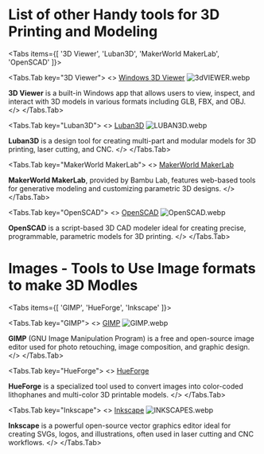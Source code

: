 
# List of other Handy tools for 3D Printing and Modeling 

<Tabs items={[
  '3D Viewer',
  'Luban3D',
  'MakerWorld MakerLab',
  'OpenSCAD'
]}>

<Tabs.Tab key="3D Viewer">
<>
[Windows 3D Viewer](https://apps.microsoft.com/detail/9WZDNCRFJ3T6)
![3dVIEWER.webp](https://cdn.jsdelivr.net/gh/JamesD3d/info3dimages@main/i/Other_Useful/3dVIEWER.webp)


**3D Viewer** is a built-in Windows app that allows users to view, inspect, and interact with 3D models in various formats including GLB, FBX, and OBJ.
</>
</Tabs.Tab>

<Tabs.Tab key="Luban3D">
<>
[Luban3D](https://www.luban3d.com/)
![LUBAN3D.webp](https://cdn.jsdelivr.net/gh/JamesD3d/info3dimages@main/i/Other_Useful/LUBAN3D.webp)


**Luban3D** is a design tool for creating multi-part and modular models for 3D printing, laser cutting, and CNC.
</>
</Tabs.Tab>

<Tabs.Tab key="MakerWorld MakerLab">
<>
[MakerWorld MakerLab](https://makerworld.com/en/makerlab?from=navbar)

**MakerWorld MakerLab**, provided by Bambu Lab, features web-based tools for generative modeling and customizing parametric 3D designs.
</>
</Tabs.Tab>



<Tabs.Tab key="OpenSCAD">
<>
[OpenSCAD](https://openscad.org/)
![OpenSCAD.webp](https://cdn.jsdelivr.net/gh/JamesD3d/info3dimages@main/i/Other_Useful/OpenSCAD.webp)

**OpenSCAD** is a script-based 3D CAD modeler ideal for creating precise, programmable, parametric models for 3D printing.
</>
</Tabs.Tab>

</Tabs>

# Images  - Tools to Use Image formats to make 3D Modles 


<Tabs items={[
  'GIMP',
  'HueForge',
  'Inkscape'
]}>

<Tabs.Tab key="GIMP">
<>
[GIMP](https://www.gimp.org/)
![GIMP.webp](https://cdn.jsdelivr.net/gh/JamesD3d/info3dimages@main/i/Other_Useful/GIMP.webp)


**GIMP** (GNU Image Manipulation Program) is a free and open-source image editor used for photo retouching, image composition, and graphic design.
</>
</Tabs.Tab>

<Tabs.Tab key="HueForge">
<>
[HueForge](https://shop.thehueforge.com/)

**HueForge** is a specialized tool used to convert images into color-coded lithophanes and multi-color 3D printable models.
</>
</Tabs.Tab>

<Tabs.Tab key="Inkscape">
<>
[Inkscape](https://inkscape.org/)
![INKSCAPES.webp](https://cdn.jsdelivr.net/gh/JamesD3d/info3dimages@main/i/Other_Useful/INKSCAPES.webp)


**Inkscape** is a powerful open-source vector graphics editor ideal for creating SVGs, logos, and illustrations, often used in laser cutting and CNC workflows.
</>
</Tabs.Tab>

</Tabs>

